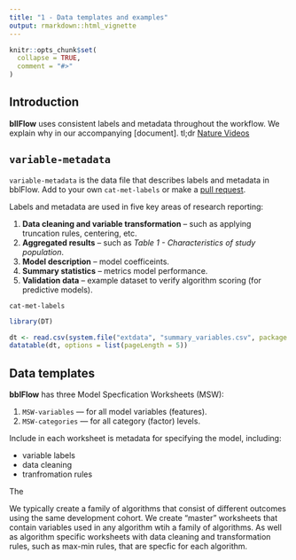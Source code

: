 ```yaml
---
title: "1 - Data templates and examples"
output: rmarkdown::html_vignette
---
```


```r
knitr::opts_chunk$set(
  collapse = TRUE,
  comment = "#>"
)
```
## Introduction

**bllFlow** uses consistent labels and metadata throughout the workflow. We explain why in our accompanying [document]. tl;dr [Nature Videos](https://youtu.be/j7K3s_vi_1Y)

## `variable-metadata`
`variable-metadata` is the data file that describes labels and metadata in bblFlow. Add to your own `cat-met-labels` or make a [pull request](https://github.com/big-Life-Lab/bllflow/pulls). 

Labels and metadata are used in five key areas of research reporting:

1) **Data cleaning and variable transformation** -- such as applying truncation rules, centering, etc.
1) **Aggregated results** -- such as _Table 1 - Characteristics of study population_.
1) **Model description** -- model coefficeints.
1) **Summary statistics** -- metrics model performance.
1) **Validation data** -- example dataset to verify algorithm scoring (for predictive models).

`cat-met-labels`

```r
library(DT)

dt <- read.csv(system.file("extdata", "summary_variables.csv", package = "bllFlow"))
datatable(dt, options = list(pageLength = 5))
```


## Data templates
**bblFlow** has three Model Specfication Worksheets (MSW):

1) `MSW-variables` --- for all model variables (features).
1) `MSW-categories` --- for all category (factor) levels.

Include in each worksheet is metadata for specifying the model, including:

- variable labels
- data cleaning
- tranfromation rules

The 

We typically create a family of algorithms that consist of different outcomes 
using the same development cohort. We create "master" worksheets that contain 
variables used in any algorithm wtih a family of algorithms. As well as 
algorithm specific worksheets with data cleaning and transformation rules, such 
as max-min rules, that are specfic for each algorithm. 





